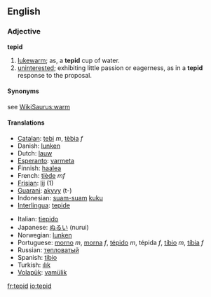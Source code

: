 ==English==

===Adjective===
'''tepid'''

# [[lukewarm]]; as, a '''tepid''' cup of water.
# [[uninterested]]; exhibiting little passion or eagerness, as in a '''tepid''' response to the proposal.

====Synonyms====
see [[WikiSaurus:warm]]

====Translations====
{{top}}
*[[Catalan]]: [[tebi]] ''m'', [[tèbia]] ''f''
*Danish: [[lunken]]
*Dutch: [[lauw]]
*[[Esperanto]]: [[varmeta]]
*Finnish: [[haalea]]
*French: [[tiède]] ''mf''
*[[Frisian]]: [[lij]] (1)
*[[Guarani]]: [[akyvy]] (t-)
*Indonesian: [[suam-suam]] [[kuku]]
*[[Interlingua]]: [[tepide]]
{{mid}}
*Italian: [[tiepido]]
*Japanese: [[ぬるい]] (nurui)
*Norwegian: [[lunken]]
*Portuguese: [[morno]] ''m'', [[morna]] ''f'', [[tépido]] ''m'', tépida ''f'', [[tíbio]] ''m'', [[tíbia]] ''f''
*Russian: [[тепловатый]]
*Spanish: [[tibio]]
*Turkish: [[ılık]]
*[[Volapük]]: [[vamülik]]
{{bottom}}

[[fr:tepid]]
[[io:tepid]]